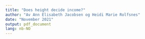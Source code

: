 ```yaml
---
title: "Does height decide income?"
author: "Av Ann Elisabeth Jacobsen og Heidi Marie Rolfsnes"
date: "November 2021"
output: pdf_document
lang: nb-NO
---
```


